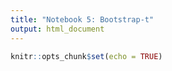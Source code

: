 ```yaml
---
title: "Notebook 5: Bootstrap-t"
output: html_document
---
```


```r
knitr::opts_chunk$set(echo = TRUE)
```

